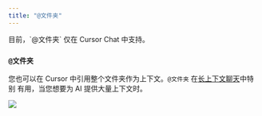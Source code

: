 ```yaml
---
title: "@文件夹"
---
```


<Info>
目前，`@文件夹` 仅在 Cursor Chat 中支持。
</Info>

### `@文件夹`

您也可以在 Cursor 中引用整个文件夹作为上下文。`@文件夹` 在[长上下文聊天](/chat/overview#long-context-chat)中特别
有用，当您想要为 AI 提供大量上下文时。

<Frame>
<img src="/images/context/@folder.png"/>
</Frame>

